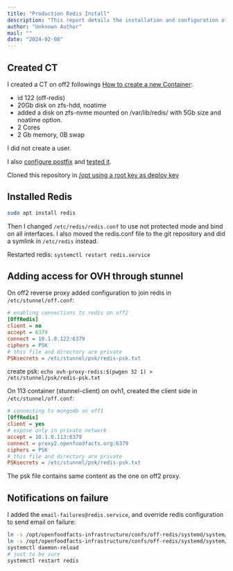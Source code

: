 ```yaml
---
title: "Production Redis Install"
description: "This report details the installation and configuration of Redis on a new CT (off-redis) on off2. It covers setting up the CT, installing Redis, configuring stunnel for secure access from OVH, and enabling email notifications for service failures to ensure robust monitoring."
author: "Unknown Author"
mail: ""
date: "2024-02-08"
---
```


## Created CT

I created a CT on off2 followings [How to create a new Container](/docs/Infra/virtualization/proxmox#how-to-create-a-new-container):

- id 122 (off-redis)
- 20Gb disk on zfs-hdd, noatime
- added a disk on zfs-nvme mounted on /var/lib/redis/ with 5Gb size and noatime option.
- 2 Cores
- 2 Gb memory, 0B swap

I did not create a user.

I also [configure postfix](/docs/Infra/services/mail#postfix-configuration) and [tested it](/docs/Infra/services/mail#testing-that-the-gateway-is-well-configured).

Cloned this repository in [/opt using a root key as deploy key](/docs/Infra/how/how-to-have-server-config-in-git)

## Installed Redis

```bash
sudo apt install redis
```

Then I changed `/etc/redis/redis.conf` to use not protected mode and bind on all interfaces.
I also moved the redis.conf file to the git repository and did a symlink in `/etc/redis` instead.

Restarted redis: `systemctl restart redis.service`

## Adding access for OVH through stunnel

On off2 reverse proxy added configuration to join redis in `/etc/stunnel/off.conf`:

```ini
# enabling connections to redis on off2
[OffRedis]
client = no
accept = 6379
connect = 10.1.0.122:6379
ciphers = PSK
# this file and directory are private
PSKsecrets = /etc/stunnel/psk/redis-psk.txt
```

create psk: `echo ovh-proxy-redis:$(pwgen 32 1) > /etc/stunnel/psk/redis-psk.txt`

On 113 container (stunnel-client) on ovh1, created the client side in `/etc/stunnel/off.conf`:

```ini
# connecting to mongodb on off1
[OffRedis]
client = yes
# expose only in private network
accept = 10.1.0.113:6379
connect = proxy2.openfoodfacts.org:6379
ciphers = PSK
# this file and directory are private
PSKsecrets = /etc/stunnel/psk/redis-psk.txt
```

The psk file contains same content as the one on off2 proxy.

## Notifications on failure

I added the `email-failures@redis.service`, and override redis configuration to send email on failure:

```bash
ln -s /opt/openfoodfacts-infrastructure/confs/off-redis/systemd/system/email-failures\@.service /etc/systemd/system/
ln -s /opt/openfoodfacts-infrastructure/confs/off-redis/systemd/system/redis.service.d/ /etc/systemd/system/
systemctl daemon-reload
# just to be sure
systemctl restart redis
```
